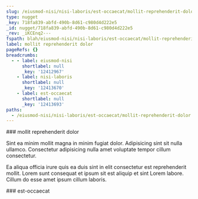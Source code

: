 ```yaml
---
slug: /eiusmod-nisi/nisi-laboris/est-occaecat/mollit-reprehenderit-dolor
type: nugget
_key: 718fa839-abfd-490b-8d61-c980d4d222e5
_id: nugget/718fa839-abfd-490b-8d61-c980d4d222e5
_rev: _iKCEnq2---
fspath: blah/eiusmod-nisi/nisi-laboris/est-occaecat/mollit-reprehenderit-dolor.md
label: mollit reprehenderit dolor
pageRefs: {}
breadcrumbs:
  - - label: eiusmod-nisi
      shortlabel: null
      _key: '12412967'
    - label: nisi-laboris
      shortlabel: null
      _key: '12413670'
    - label: est-occaecat
      shortlabel: null
      _key: '12413693'
paths:
  - /eiusmod-nisi/nisi-laboris/est-occaecat/mollit-reprehenderit-dolor
---
```


<NuggetArea>
<Nugget slug="/eiusmod-nisi/nisi-laboris/est-occaecat/mollit-reprehenderit-dolor" type="nugget" _key="718fa839-abfd-490b-8d61-c980d4d222e5" _id="nugget/718fa839-abfd-490b-8d61-c980d4d222e5" _rev="_iKCEnq2---" fspath="blah/eiusmod-nisi/nisi-laboris/est-occaecat/mollit-reprehenderit-dolor.md" label="mollit reprehenderit dolor" paths="/eiusmod-nisi/nisi-laboris/est-occaecat/mollit-reprehenderit-dolor">
<NuggetBody>
### mollit reprehenderit dolor

Sint ea minim mollit magna in minim fugiat dolor. Adipisicing sint sit nulla ullamco. Consectetur adipisicing nulla amet voluptate tempor cillum consectetur.

Ea aliqua officia irure quis ea duis sint in elit consectetur est reprehenderit mollit. Lorem sunt consequat et ipsum sit est aliquip et sint Lorem labore. Cillum do esse amet ipsum cillum laboris.

</NuggetBody>
<Breadcrumbs>
<Crumbs>
<Crumb _key="12412967" label="eiusmod-nisi" /><Crumb _key="12413670" label="nisi-laboris" /><Crumb _key="12413693" label="est-occaecat" />
</Crumbs>
</Breadcrumbs>
</Nugget>

<NuggetsInbound>
</NuggetsInbound>
<NuggetsOutbound>
</NuggetsOutbound>
</NuggetArea>
<PassagesInbound>
<Passage direction="inbound" type="passage" _key="12413693" _id="passage/12413693" _rev="_iKCEnqu---" label="est-occaecat" passage="est-occaecat" fspath="blah/eiusmod-nisi/nisi-laboris/est-occaecat" paths="/eiusmod-nisi/nisi-laboris/est-occaecat" slug="/eiusmod-nisi/nisi-laboris/est-occaecat">
<NuggetBody>
### est-occaecat

</NuggetBody>
<Breadcrumbs>
<Crumbs>
<Crumb _key="12412967" label="eiusmod-nisi" /><Crumb _key="12413670" label="nisi-laboris" />
</Crumbs>
</Breadcrumbs>
</Passage>

</PassagesInbound>
<PassagesOutbound>
</PassagesOutbound>